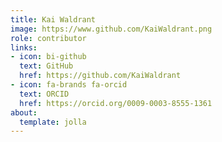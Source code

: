```yaml
---
title: Kai Waldrant
image: https://www.github.com/KaiWaldrant.png
role: contributor
links:
- icon: bi-github
  text: GitHub
  href: https://github.com/KaiWaldrant
- icon: fa-brands fa-orcid
  text: ORCID
  href: https://orcid.org/0009-0003-8555-1361
about:
  template: jolla
---
```


